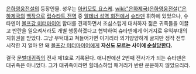 [[은하영웅전설]]의 등장인물. 성우는 [[아키모토 요스케]].
[[wiki:"은하제국(은하영웅전설)"은하제국]]의 [[백작]]으로 [[립슈타트 전역]] 중 [[알테너 성역 회전]]에서 [[슈타덴]] 휘하에 있었으나, 슈타덴이 [[볼프강 미터마이어]] 함대를 견제하면서 조심스럽게 대처하자 젊은 귀족들을 이끌고 반란을 일으켜서라도 개별 행동하겠다고 협박하여 슈타덴에게 어거지로 우익부대의 지휘권을 받았다. 그냥 무턱대고 쳐들어가면 이기리라 의기양양하게 굴지만 정작 전투 시작한 지 얼마 안 돼 [[볼프강 미터마이어]]에게 '''자신도 모르는 사이에 [[순살]]당한다.'''

결국 [[문벌대귀족]]의 전사 제1호로 기록된다. 애니판에선 2번째 전사가가 되는 슈타덴은 대귀족은 아니었다. 그가 대귀족이라면 힐데스하임 패거리가 반란 운운하지 않았으리라.
